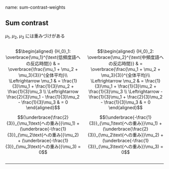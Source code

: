 name: sum-contrast-weights

## Sum contrast

$\mu_1$, $\mu_2$, $\mu_3$ には重みづけがある

::: columns

:::: pull-left

$$\begin{aligned}
{H_0}_1: \overbrace{\mu_1}^{\text{低頻度語への反応時間}} & = \overbrace{\frac{\mu_1 + \mu_2 + \mu_3}{3}}^{全体平均}\\
\Leftrightarrow \mu_1 & = \frac{1}{3}\mu_1 + \frac{1}{3}\mu_2 + \frac{1}{3}\mu_3 \\
\Leftrightarrow \frac{2}{3}\mu_1 - \frac{1}{3}\mu_2 - \frac{1}{3}\mu_3 & = 0
\end{aligned}$$

$$(\underbrace{\frac{2}{3}}_{\mu_1\text{への重み}}\mu_1) + (\underbrace{-\frac{1}{3}}_{\mu_2\text{への重み}}\mu_2) + (\underbrace{-\frac{1}{3}}_{\mu_3\text{への重み}}\mu_3) = 0$$

::::

:::: pull-right

$$\begin{aligned}
{H_0}_2: \overbrace{\mu_2}^{\text{中頻度語への反応時間}} & = \overbrace{\frac{\mu_1 + \mu_2 + \mu_3}{3}}^{全体平均}\\
\Leftrightarrow \mu_2 & = \frac{1}{3}\mu_1 + \frac{1}{3}\mu_2 + \frac{1}{3}\mu_3 \\
\Leftrightarrow -\frac{1}{3}\mu_1 + \frac{2}{3}\mu_2 - \frac{1}{3}\mu_3 & = 0
\end{aligned}$$

$$(\underbrace{-\frac{1}{3}}_{\mu_1\text{への重み}}\mu_1) + (\underbrace{\frac{2}{3}}_{\mu_2\text{への重み}}\mu_2) + (\underbrace{-\frac{1}{3}}_{\mu_3\text{への重み}}\mu_3) = 0$$

::::

:::

---

